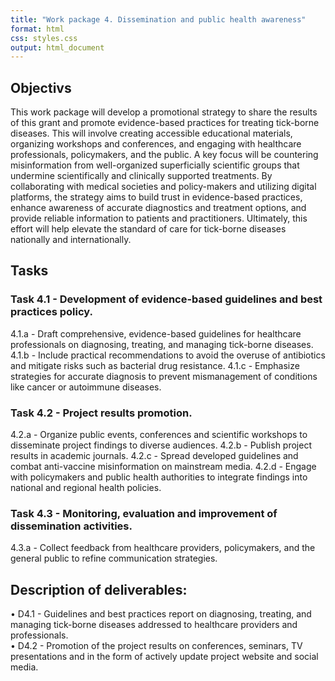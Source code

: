 ```yaml
---
title: "Work package 4. Dissemination and public health awareness"
format: html
css: styles.css
output: html_document
---
```


## Objectivs

This work package will develop a promotional strategy to share the results of this grant and promote evidence-based practices for treating tick-borne diseases. This will involve creating accessible educational materials, organizing workshops and conferences, and engaging with healthcare professionals, policymakers, and the public. A key focus will be countering misinformation from well-organized superficially scientific groups that undermine scientifically and clinically supported treatments. By collaborating with medical societies and policy-makers and utilizing digital platforms, the strategy aims to build trust in evidence-based practices, enhance awareness of accurate diagnostics and treatment options, and provide reliable information to patients and practitioners. Ultimately, this effort will help elevate the standard of care for tick-borne diseases nationally and internationally.

## Tasks

### Task 4.1 - Development of evidence-based guidelines and best practices policy.

 4.1.a - Draft comprehensive, evidence-based guidelines for healthcare professionals on diagnosing, treating, and managing tick-borne diseases.
 4.1.b - Include practical recommendations to avoid the overuse of antibiotics and mitigate risks such as bacterial drug resistance.
 4.1.c - Emphasize strategies for accurate diagnosis to prevent mismanagement of conditions like cancer or autoimmune diseases.

### Task 4.2 - Project results promotion.

 4.2.a  - Organize public events, conferences and scientific workshops to disseminate project findings to diverse audiences.
 4.2.b - Publish project results in academic journals. 
 4.2.c - Spread developed guidelines and combat anti-vaccine misinformation on mainstream media.
 4.2.d - Engage with policymakers and public health authorities to integrate findings into national and regional health policies.

### Task 4.3 - Monitoring, evaluation and improvement of dissemination activities.

 4.3.a - Collect feedback from healthcare providers, policymakers, and the general public to refine communication strategies.

## Description of deliverables:

•	D4.1 - Guidelines and best practices report on diagnosing, treating, and managing tick-borne diseases addressed to healthcare providers and professionals.  
•	D4.2 - Promotion of the project results on conferences, seminars, TV presentations and in the form of actively update project website and social media.
